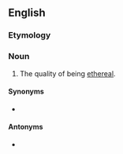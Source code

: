 ==English==

===Etymology===
{{suffix|en|ethereal|ity}}

===Noun===
{{en-noun|~|etherealities}}

# The quality of being [[ethereal]].

====Synonyms====
* {{l|en|etherealness}}

====Antonyms====
* {{l|en|materiality}}